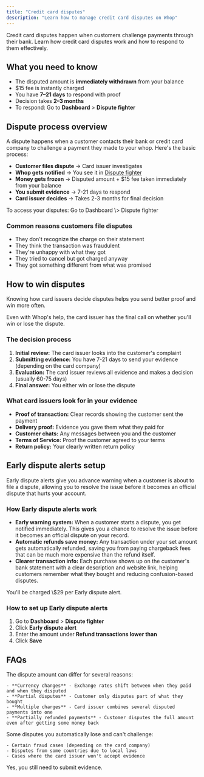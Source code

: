 ```yaml
---
title: "Credit card disputes"
description: "Learn how to manage credit card disputes on Whop"
---
```


Credit card disputes happen when customers challenge payments through their bank. Learn how credit card disputes work and how to respond to them effectively.

## What you need to know

- The disputed amount is **immediately withdrawn** from your balance
- \$15 fee is instantly charged
- You have **7–21 days** to respond with proof
- Decision takes **2–3 months**
- To respond: Go to **Dashboard** \> **Dispute fighter**

## Dispute process overview

A dispute happens when a customer contacts their bank or credit card company to challenge a payment they made to your whop. Here's the basic process:

- **Customer files dispute** → Card issuer investigates
- **Whop gets notified** → You see it in [Dispute fighter](/apps/docs/payments/dispute-fighter)
- **Money gets frozen** → Disputed amount \+ \$15 fee taken immediately from your balance
- **You submit evidence** → 7-21 days to respond
- **Card issuer decides** → Takes 2-3 months for final decision

<Tip>
  To access your disputes: Go to Dashboard \> Dispute fighter
</Tip>

### Common reasons customers file disputes

- They don't recognize the charge on their statement
- They think the transaction was fraudulent
- They're unhappy with what they got
- They tried to cancel but got charged anyway
- They got something different from what was promised

## How to win disputes

Knowing how card issuers decide disputes helps you send better proof and win more often.

<Warning>
  Even with Whop's help, the card issuer has the final call on whether you'll win or lose the dispute.
</Warning>

### The decision process

1. **Initial review:** The card issuer looks into the customer's complaint
2. **Submitting evidence:** You have 7-21 days to send your evidence (depending on the card company)
3. **Evaluation:** The card issuer reviews all evidence and makes a decision (usually 60-75 days)
4. **Final answer:** You either win or lose the dispute

### What card issuers look for in your evidence

- **Proof of transaction:** Clear records showing the customer sent the payment
- **Delivery proof:** Evidence you gave them what they paid for
- **Customer chats:** Any messages between you and the customer
- **Terms of Service:** Proof the customer agreed to your terms
- **Return policy:** Your clearly written return policy

## Early dispute alerts setup

Early dispute alerts give you advance warning when a customer is about to file a dispute, allowing you to resolve the issue before it becomes an official dispute that hurts your account.

### How Early dispute alerts work

- **Early warning system:** When a customer starts a dispute, you get notified immediately. This gives you a chance to resolve the issue before it becomes an official dispute on your record.
- **Automatic refunds save money:** Any transaction under your set amount gets automatically refunded, saving you from paying chargeback fees that can be much more expensive than the refund itself.
- **Clearer transaction info:** Each purchase shows up on the customer's bank statement with a clear description and website link, helping customers remember what they bought and reducing confusion-based disputes.

<Warning>
  You'll be charged \$29 per Early dispute alert.
</Warning>

### How to set up Early dispute alerts

1. Go to **Dashboard** \> **Dispute fighter**
2. Click **Early dispute alert**
3. Enter the amount under **Refund transactions lower than**
4. Click **Save**

## FAQs

<AccordionGroup>
  <Accordion title="Why is the dispute amount different from what the customer originally paid?">
    The dispute amount can differ for several reasons:

    - **Currency changes** - Exchange rates shift between when they paid and when they disputed
    - **Partial disputes** - Customer only disputes part of what they bought
    - **Multiple charges** - Card issuer combines several disputed payments into one
    - **Partially refunded payments** - Customer disputes the full amount even after getting some money back
  </Accordion>
  <Accordion title="Why can't I respond to a dispute?">
    Some disputes you automatically lose and can't challenge:

    - Certain fraud cases (depending on the card company)
    - Disputes from some countries due to local laws
    - Cases where the card issuer won't accept evidence
  </Accordion>
  <Accordion title="Do I need to submit evidence if the customer cancels their dispute?">
    Yes, you still need to submit evidence.
  </Accordion>
</AccordionGroup>